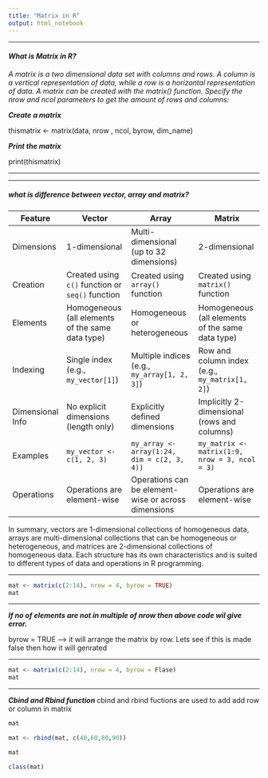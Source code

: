 ```yaml
---
title: "Matrix in R"
output: html_notebook
---
```



  
  
---  

#### *What is Matrix in R?*


*A matrix is a two dimensional data set with columns and rows. A column is a vertical representation of data, while a row is a horizontal representation of data. A matrix can be created with the matrix() function. Specify the nrow and ncol parameters to get the amount of rows and columns:*


***Create a matrix***

thismatrix <- matrix(data, nrow , ncol, byrow, dim_name)

***Print the matrix***

print(thismatrix)

---




---


##### ***what is difference between vector, array and matrix?***



| Feature            | Vector                                        | Array                                             | Matrix                                          |
|--------------------|-----------------------------------------------|---------------------------------------------------|-------------------------------------------------|
| Dimensions         | 1-dimensional                                 | Multi-dimensional (up to 32 dimensions)            | 2-dimensional                                   |
| Creation           | Created using `c()` function or `seq()` function | Created using `array()` function                 | Created using `matrix()` function              |
| Elements           | Homogeneous (all elements of the same data type) | Homogeneous or heterogeneous                      | Homogeneous (all elements of the same data type) |
| Indexing           | Single index (e.g., `my_vector[1]`)           | Multiple indices (e.g., `my_array[1, 2, 3]`)      | Row and column index (e.g., `my_matrix[1, 2]`) |
| Dimensional Info   | No explicit dimensions (length only)          | Explicitly defined dimensions                    | Implicitly 2-dimensional (rows and columns)    |
| Examples           | `my_vector <- c(1, 2, 3)`                     | `my_array <- array(1:24, dim = c(2, 3, 4))`      | `my_matrix <- matrix(1:9, nrow = 3, ncol = 3)` |
| Operations         | Operations are element-wise                   | Operations can be element-wise or across dimensions | Operations are element-wise                    |

In summary, vectors are 1-dimensional collections of homogeneous data, arrays are multi-dimensional collections that can be homogeneous or heterogeneous, and matrices are 2-dimensional collections of homogeneous data. Each structure has its own characteristics and is suited to different types of data and operations in R programming.


---

```r
mat <- matrix(c(2:14), nrow = 4, byrow = TRUE)
mat
```

---

***If no of elements are not in multiple of nrow then above code wil give error.***

byrow = TRUE --> it will arrange the matrix by row. Lets see if this is made false then how it will genrated

---


```r
mat <- matrix(c(2:14), nrow = 4, byrow = Flase)
mat
```


---

***Cbind and Rbind function ***
cbind and rbind fuctions are used to add  add row or column in matrix

```r
mat
```


```r
mat <- rbind(mat, c(40,60,80,90))
```

```r
mat
```

```r
class(mat)
```

